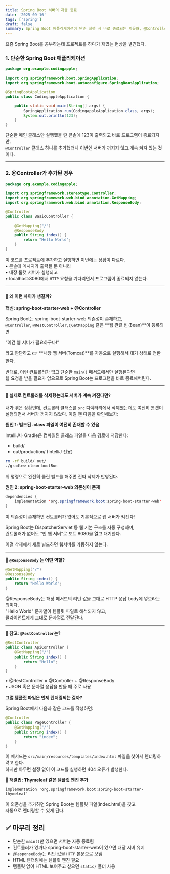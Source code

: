```yaml
---
title: Spring Boot 서버의 자동 종료
date: '2025-09-16'
tags: ['spring']
draft: false
summary: Spring Boot 애플리케이션이 단순 실행 시 바로 종료되는 이유와, @Controller 혹은 spring-boot-starter-web 의존성 추가 시 내장 톰캣 서버가 계속 실행되는 원리를 설명한다. 또한 @ResponseBody, @RestController, 템플릿 엔진 사용 여부에 따른 동작 차이
---
```


요즘 Spring Boot를 공부하는데 프로젝트를 하다가 재밌는 현상을 발견했다.

### 1. 단순한 Spring Boot 애플리케이션

```java
package org.example.codingapple;

import org.springframework.boot.SpringApplication;
import org.springframework.boot.autoconfigure.SpringBootApplication;

@SpringBootApplication
public class CodingappleApplication {

    public static void main(String[] args) {
        SpringApplication.run(CodingappleApplication.class, args);
        System.out.println(123);
    }
}
```

단순한 메인 클래스만 실행했을 땐 콘솔에 123이 출력되고 바로 프로그램이 종료되지만,  
`@Controller` 클래스 하나를 추가했더니 이번엔 서버가 꺼지지 않고 계속 켜져 있는 것이다.

---

### 2. @Controller가 추가된 경우

```java
package org.example.codingapple;

import org.springframework.stereotype.Controller;
import org.springframework.web.bind.annotation.GetMapping;
import org.springframework.web.bind.annotation.ResponseBody;

@Controller
public class BasicController {

    @GetMapping("/")
    @ResponseBody
    public String index() {
        return "Hello World";
    }
}
```

이 코드를 프로젝트에 추가하고 실행하면 이번에는 상황이 다르다.  
• 콘솔에 메시지가 출력될 뿐 아니라  
• 내장 톰캣 서버가 실행되고  
• localhost:8080에서 `HTTP` 요청을 기다리면서 프로그램이 종료되지 않는다.

---

#### 🤔 왜 이런 차이가 생길까?

**핵심: spring-boot-starter-web + @Controller**

Spring Boot는 spring-boot-starter-web 의존성이 존재하고,  
`@Controller`, `@RestController`, `@GetMapping` 같은 **웹 관련 빈(Bean)**이 등록되면

“이건 웹 서버가 필요하구나!”

라고 판단하고 👉 **내장 웹 서버(Tomcat)**를 자동으로 실행해서 대기 상태로 전환한다.

반대로, 이런 컨트롤러가 없고 단순한 `main()` 메서드에서만 실행된다면  
웹 요청을 받을 필요가 없으므로 Spring Boot는 프로그램을 바로 종료해버린다.

---

#### 🤔 실제로 컨트롤러를 삭제했는데도 서버가 계속 켜진다면?

내가 겪은 상황인데, 컨트롤러 클래스를 `src` 디렉터리에서 삭제했는데도 여전히 톰캣이 실행되면서 서버가 꺼지지 않았다. 이럴 땐 다음을 확인해보자:

**원인 1: 빌드된 .class 파일이 여전히 존재할 수 있음**

IntelliJ나 Gradle은 컴파일된 클래스 파일을 다음 경로에 저장한다:

- build/  
- out/production/ (IntelliJ 전용)

```bash
rm -rf build/ out/
./gradlew clean bootRun
```

위 명령으로 완전히 클린 빌드를 해주면 진짜 삭제가 반영된다.

**원인 2: spring-boot-starter-web 의존성이 존재**

```java
dependencies {
    implementation 'org.springframework.boot:spring-boot-starter-web'
}
```

이 의존성이 존재하면 컨트롤러가 없어도 기본적으로 웹 서버가 켜진다!

Spring Boot는 DispatcherServlet 등 웹 기본 구조를 자동 구성하며,  
컨트롤러가 없어도 “빈 웹 서버”로 포트 8080을 열고 대기한다.

이걸 삭제해서 새로 빌드하면 웹서버를 가동하지 않는다.

---

**🤔 `@ResponseBody` 는 어떤 역할?**

```java
@GetMapping("/")
@ResponseBody
public String index() {
    return "Hello World";
}
```

@ResponseBody는 해당 메서드의 리턴 값을 그대로 HTTP 응답 body에 넣으라는 의미다.  
"Hello World" 문자열이 템플릿 파일로 해석되지 않고,  
클라이언트에게 그대로 문자열로 전달된다.

---

**🤔 참고: `@RestController`는?**

```java
@RestController
public class ApiController {
    @GetMapping("/")
    public String index() {
        return "Hello";
    }
}
```

• @RestController = @Controller + @ResponseBody  
• JSON 혹은 문자열 응답을 만들 때 주로 사용

**그럼 템플릿 파일은 언제 렌더링되는 걸까?**

Spring Boot에서 다음과 같은 코드를 작성하면:

```java
@Controller
public class PageController {
    @GetMapping("/")
    public String index() {
        return "index";
    }
}
```

이 메서드는 `src/main/resources/templates/index.html` 파일을 찾아서 렌더링하려고 한다.  
하지만 아무런 설정 없이 이 코드를 실행하면 404 오류가 발생한다.

**🤔 해결법: Thymeleaf 같은 템플릿 엔진 추가**

```null
implementation 'org.springframework.boot:spring-boot-starter-thymeleaf'
```

이 의존성을 추가하면 Spring Boot는 템플릿 파일(index.html)을 찾고  
자동으로 렌더링할 수 있게 된다.

## ✅ 마무리 정리

- 단순한 `main()`만 있으면 서버는 자동 종료됨  
- 컨트롤러가 있거나 spring-boot-starter-web이 있으면 내장 서버 유지  
- `@ResponseBody`는 리턴 값을 `HTTP` 본문으로 보냄  
- HTML 렌더링에는 템플릿 엔진 필요  
- 템플릿 없이 HTML 보여주고 싶으면 `static/` 폴더 사용

